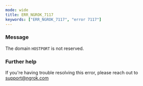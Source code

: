 ```yaml
---
mode: wide
title: ERR_NGROK_7117
keywords: ["ERR_NGROK_7117", "error 7117"]
---
```


### Message

The domain `HOSTPORT` is not reserved.

### Further help

If you're having trouble resolving this error, please reach out to [support@ngrok.com](mailto:support@ngrok.com?subject=Help%20with%20ERR_NGROK_7117)
